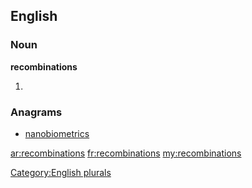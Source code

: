 ==English==

===Noun===
'''recombinations'''

# {{plural of|[[recombination]]}}

===Anagrams===
* [[nanobiometrics#English|nanobiometrics]]

[[Category:English plurals]]

[[ar:recombinations]]
[[fr:recombinations]]
[[my:recombinations]]